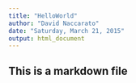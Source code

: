 ```yaml
---
title: "HelloWorld"
author: "David Naccarato"
date: "Saturday, March 21, 2015"
output: html_document
---
```

## This is a markdown file

